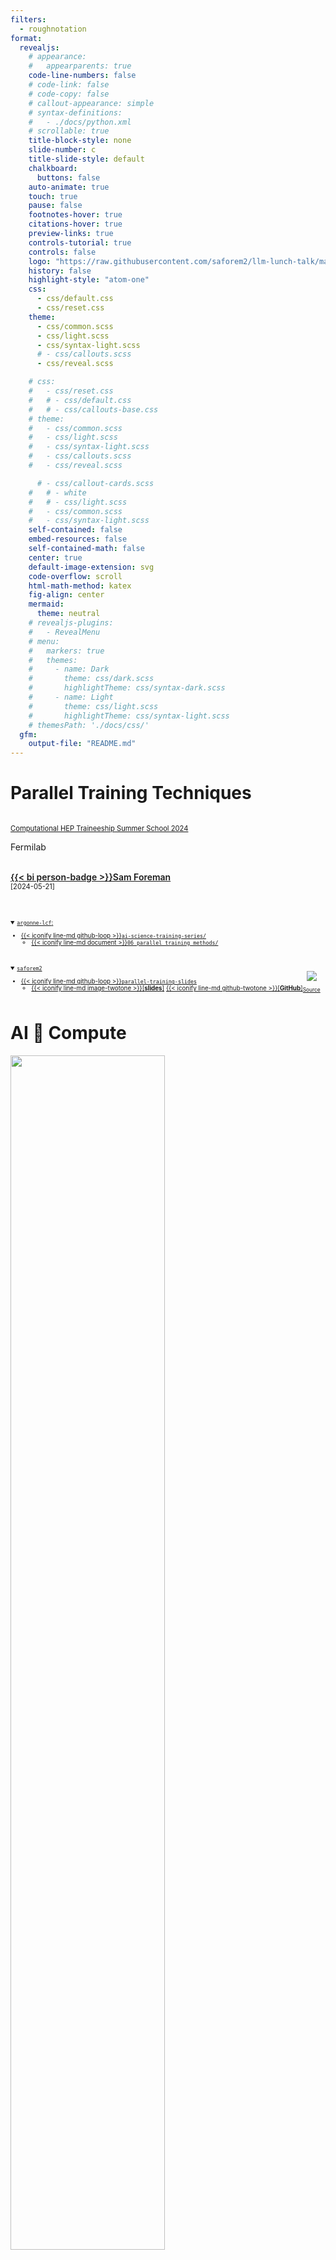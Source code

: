 ```yaml
---
filters:
  - roughnotation
format:
  revealjs:
    # appearance:
    #   appearparents: true
    code-line-numbers: false
    # code-link: false
    # code-copy: false
    # callout-appearance: simple
    # syntax-definitions:
    #   - ./docs/python.xml
    # scrollable: true
    title-block-style: none
    slide-number: c
    title-slide-style: default
    chalkboard:
      buttons: false
    auto-animate: true
    touch: true
    pause: false
    footnotes-hover: true
    citations-hover: true
    preview-links: true
    controls-tutorial: true
    controls: false
    logo: "https://raw.githubusercontent.com/saforem2/llm-lunch-talk/main/docs/assets/anl.svg"
    history: false
    highlight-style: "atom-one"
    css:
      - css/default.css
      - css/reset.css
    theme:
      - css/common.scss
      - css/light.scss
      - css/syntax-light.scss
      # - css/callouts.scss
      - css/reveal.scss

    # css:
    #   - css/reset.css
    #   # - css/default.css
    #   # - css/callouts-base.css
    # theme:
    #   - css/common.scss
    #   - css/light.scss
    #   - css/syntax-light.scss
    #   - css/callouts.scss
    #   - css/reveal.scss

      # - css/callout-cards.scss
    #   # - white
    #   # - css/light.scss
    #   - css/common.scss
    #   - css/syntax-light.scss
    self-contained: false
    embed-resources: false
    self-contained-math: false
    center: true
    default-image-extension: svg
    code-overflow: scroll
    html-math-method: katex
    fig-align: center
    mermaid:
      theme: neutral
    # revealjs-plugins:
    #   - RevealMenu
    # menu:
    #   markers: true
    #   themes:
    #     - name: Dark
    #       theme: css/dark.scss
    #       highlightTheme: css/syntax-dark.scss
    #     - name: Light
    #       theme: css/light.scss
    #       highlightTheme: css/syntax-light.scss
    # themesPath: './docs/css/'
  gfm:
    output-file: "README.md"
---
```


# Parallel Training Techniques

::: {layout="[50,-5, 45]" layout-valign="center" style="display: flex; align-items:flex-end;"}

::: {.col1}

[[Computational HEP Traineeship Summer School 2024](https://indico.cern.ch/event/1405035/timetable/)]{.dim-text style="font-size: 0.8em;"}  


[Fermilab]{.dim-text}  
<br>

[[{{< bi person-badge >}}Sam Foreman](https://samforeman.me)]{style="font-weight: 600;"}  
[\[2024-05-21\]]{.dim-text style="font-size: 0.8em;"}  

<br>

::: {style="font-size: 0.7em;"}

<details open><summary><a href="https://github.com/argonne-lcf/"><code>argonne-lcf</code>:</a></summary>

- [{{< iconify line-md github-loop >}}`ai-science-training-series/`](https://github.com/argonne-lcf/ai-science-training-series)
  - [{{< iconify line-md document >}}`06_parallel_training_methods/`](https://github.com/argonne-lcf/ai-science-training-series/tree/main/06_parallel_training)


</details>

<br>

<details open><summary> <a href="https://github.com/saforem2/"> <code>saforem2</code> </a> </summary>

- [{{< iconify line-md github-loop >}}`parallel-training-slides`](https://github.com/saforem2/parallel-training-slides)
  - [{{< iconify line-md image-twotone >}}\[**slides**\]](https://saforem2.github.io/parallel-training-slides/) [{{< iconify line-md github-twotone >}}\[**GitHub**\]](https://github.com/saforem2/parallel-training-slides/)

</details>

:::

:::

::: {.col2 style="font-size: 0.6em; text-align: center;"}

::: {#fig-3d-parallel style="text-align: center;"}

![](https://www.microsoft.com/en-us/research/uploads/prod/2020/09/Blog_DeepSpeed3_Figure2_highres.png)

[[Source](https://www.microsoft.com/en-us/research/blog/deepspeed-extreme-scale-model-training-for-everyone/)]{.dim-text}
:::

:::

:::

# AI 🤝 Compute {.centeredslide height="100%"}

![](./assets/ai-and-compute-all.png){width="70%"}

::: {.dim-text style="font-size: 0.55em;"}

\[...\] since 2012, the amount of \[AI\] compute used has been increasing exponentially with a
3.4-month doubling time[^moore], or \[**300,000**x\].
[Source.](https://openai.com/research/ai-and-compute)

:::

[^moore]: By comparison, Moore’s Law had a 2-year doubling period, and would have doubled 7x since 2012


# AI 🤝 Compute \[Modern Era\] {.centeredslide height="100%"}

::: {#fig-ai-and-copute-modern}

![](./assets/ai-and-compute-modern-log.png){width="90%"}

\[**300,000**x since 2012\] vs \[7x for Moore's Law\]. [Source.](https://openai.com/research/ai-and-compute)


:::


# Single GPU Training {.centeredslide}

::: {#fig-single-gpu style="text-align: center;"}

![](./assets/single-gpu-step-1.drawio.svg){width="90%"}

**SLOW** !! model size limited by GPU memory
:::

# Collective Communication {.smaller}

Typically, we assign 1 `rank` to each GPU (or `accelerator`), i.e. `rank` $\in$ `[0, 1, ...,
WORLD_SIZE-1]`.

::: {.panel-tabset}


### `AllReduce`

- Perform _reductions_ on data (e.g. `sum`, `min`, `max`) across ranks, send result back to everyone

::: {#fig-allreduce}

![](./assets/collective-allreduce-sum.drawio.svg){width="50%"}

All-Reduce operation: each rank receives the reduction of input values across ranks.

:::

### `Reduce`

- Perform a _reduction_ on data across ranks, send to individual

::: {#fig-reduce}

![](./assets/collective-reduce-sum.drawio.svg){width="50%"}

Reduce operation: one rank receives the reduction of input values across ranks

:::


### `Broadcast`

- `broadcast` (_send_) a tensor <code>$x$</code> from one rank to all ranks

::: {#fig-broadcast}

![](./assets/collective-broadcast.drawio.svg){width="50%"}

:::

### `AllGather`

- Gathers tensors from the whole group in a list.

::: {#fig-allgather}

![](./assets/collective-allgather.drawio.svg){width="50%"}

:::

### `Scatter`

- Scatters a list of tensors to the whole group

::: {#fig-scatter}

![](./assets/collective-scatter.drawio.svg){width="50%"}

:::

:::

# Collective Operations


::: {.callout-warning icon=false title="⌛ Timeouts"}

- Collective operations have to be called for each `rank` to form a complete collective operation.
    - Failure to do so will result in other ranks waiting **indefinitely**

:::


# Why Distributed Training?

- Splitting data across workers $\longrightarrow$ larger batch size[^mbs]
  - \[`micro_batch_size = 1`\] $\times$ \[`N` GPUs\] $\rightarrow$ [<b><code>global_batch_size = N</code></b>]
- Smooth loss landscape
- Improved gradient estimators
- Less iterations needed for same number of epochs
  - May need to train for more epochs if another change is not made
  - e.g. scaling learning rate
- See [Large Batch Training of Convolutional Networks](https://arxiv.org/abs/1708.03888)

[^mbs]: `micro_batch_size` = batch_size **per** GPU

# Recent Progress


::: {#tbl-batch-scaling style="font-size:0.7em; font-family: monospace;"}

|  Year  |  Author  | Batch Size |  Processor | \# Processors |       Time       | Accuracy |
|:------:|:--------:|:----------:|:----------:|:-------------:|:----------------:|:--------:|
|  2016  |    He    |     256    | Tesla P100 |       8       |      29 Hour     |  75.30%  |
|  2019  | Yamazaki |   81,920   | Tesla V100 |  [2048]{.red} | [1.2 Min]{.blue} |  75.08%  |

: Batch-Size-Scaling {.striped .hover}

:::

<!-- |                                 |             Goyal et al.             |               8192               |                 Tesla P100                  |             Caffe 2             |               1 Hour               |                            76.3%         | -->
<!-- |                                 |             Smith et al.             |         8192 ->  16,384          |                full TPU pod                 |           TensorFlow            |              30 Mins               |                            76.1%         | -->
<!-- |                                 |             Akiba et al.             |              32,768              |              Tesla P100 x1024               |             Chainer             |              15 Mins               |                            74.9%         | -->
<!-- |                                 |              Jia et al.              |              65,536              |              Tesla P40  x2048               |           TensorFLow            |              6.6 Mins              |                            75.8%         | -->
<!-- |                                 |             Ying et al.              |              65,536              |                TPU v3 x1024                 |           TensorFlow            |              1.8 Mins              |                            75.2%         | -->
<!-- |                                 |            Mikami et al.             |              55,296              |              Tesla V100 x3456               |               NNL               |              2.0 Mins              |                           75.29%         | -->

# Data Parallel Training

<!-- ::: {layout="[40,-5, 50]" layout-valign="center" style="display: flex; align-items:flex-end;"} -->
<!---->
<!-- ::: {.col1} -->
<!---->
<!-- ::: -->

::: {#fig-multi-gpu-ddp}

![](./assets/multi-gpu-ddp.drawio.svg)

:::

<!-- ::: -->


# Data Parallel Training


- 🔗 Links:
  - [PyTorch Distributed Overview](https://pytorch.org/tutorials/beginner/dist_overview.html)
  - [Distributed Data Parallel — PyTorch master documentation](https://pytorch.org/docs/master/notes/ddp.html)
  - [🤗 Efficient Training on Multiple GPUs](https://huggingface.co/docs/transformers/en/perf_train_gpu_many)
  - [Getting Started - DeepSpeed](https://www.deepspeed.ai/getting-started/)

# Data Parallel Training

::: {#fig-data-parallel}
![](./assets/data-parallel-light.svg)
:::

# Data Parallel Training

::: {layout="[45,-5,50]" layout-valign="center" style="display: flex; align-items:flex-end;"}

::: {.col1 style="font-size:0.75em;"}

- Typically easier to implement
- Existing frameworks ([Horovod](https://horovod.readthedocs.io/en/stable/index.html), [DeepSpeed](https://github.com/microsoft/DeepSpeed), [DDP](https://pytorch.org/docs/stable/notes/ddp.html), etc)
  - Relatively simple to get up and running (minor modifications to code)
    - {{< fa brands github >}} [`saforem2/ezpz`](https://github.com/saforem2/ezpz)
- Recent presentation on data-parallel training available on [YouTube](https://youtu.be/930yrXjNkgM)

:::

::: {style="text-align:center;"}

![](https://saforem2.github.io/distributed-training-slides/assets/data-parallel.svg){width="80%"}

:::

:::

# Data Parallel Training

::: {layout="[45,-5,50]" layout-valign="center" style="display: flex; align-items:flex-end;"}

::: {.col1 style="font-size:0.75em;"}

- Each worker has **copy of complete model**
- Global batch of data split into multiple mini-batches
  - Each worker computes the corresponding **loss and gradients from local data**
- Before updating parameters, loss and gradients averaged across workers

:::

::: {style="text-align:center;"}

![](https://saforem2.github.io/distributed-training-slides/assets/data-parallel.svg){width="80%"}

:::

:::

# Data Parallel Training

::: {#fig-avgGrads}

![](https://saforem2.github.io/distributed-training-slides/assets/avgGrads.svg)

:::

# Deal with Data

- At each training step, we want to ensure that **each worker receives unique data**

- This can be done in one of two ways:

    1. Manually partition data (ahead of time) and assign different sections to different workers
        1. Each worker can only see their local portion of the data

    2. From each worker, randomly select a mini-batch
        1. Each worker can see the full dataset

  ::: {.callout-warning icon=false title="⚠️  Warning"}
  Don't forget your seed!  

  When randomly selecting, it is important that each worker uses different seeds to ensure they receive unique data
  :::

# Broadcast Initial State

- At the start of training (or when loading from a checkpoint), we want all of our workers to be
  initialized consistently

  - **Broadcast** the model and optimizer states from `rank() == 0` worker

  ```mermaid
  flowchart TD
    0["GPU0"] --> 1["GPU 1"]
    0 --> 2["GPU 2"]
    0 -->|Model + Optimizer State| 3["GPU 3"]
    0 --> ...
    0 --> N["GPU N"]
  ```

# Best Practices {.smaller}

- Use parallel IO whenever possible
  - Feed each rank from different files
  - Use MPI IO to have each rank read its own batch from a file
  - Use several ranks to read data, MPI to scatter to remaining ranks
    - Most practical in big _at-scale_ training

  ::: {.callout-important icon=false title="🤝 Keeping things in Sync"}

  **Computation stalls during communication !!**  

  Keeping the communication to computation ratio small is important for effective scaling.

  :::

- Take advantage of data storage
  - Use [striping on lustre](https://wiki.lustre.org/Configuring_Lustre_File_Striping)
  - Use the right optimizations for Aurora, Polaris, etc.

- Preload data when possible
  - Offloading to a GPU frees CPU cycles for loading the next batch of data
    - **minimize IO latency this way**

# Model Parallel Training

::: {layout="[60,40]" layout-valign="center" style="display: flex; align-items:flex-end;"}

::: {.col1}

- Split up network over multiple workers
  - Each receives disjoint subset
  - All communication associated with subsets are distributed
- Communication whenever dataflow between two subsets
- Typically **more complicated** to implement than data parallel training
- Suitable when the model is too large to fit onto a single device (CPU / GPU)

- {{< fa brands github >}} [`argonne-lcf/Megatron-DeepSpeed`](https://github.com/argonne-lcf/Megatron-DeepSpeed)
- 🤗 [`huggingface/nanotron`](https://github.com/huggingface/nanotron)

:::


::: {#fig-model-parallel-1}

<!-- ![](./assets/model-parallelism.svg) -->
![](https://saforem2.github.io/distributed-training-slides/assets/model-parallel.svg)

:::

:::

# Model Parallel Training: Example

$$y = \sum_{i} w_{i} * x_{i} = w_0 * x_0 + w_1 * x_1 + w_2 * x_2$$

1. Compute $y_{0} = w_{0} * x_{0}$ and send to $\longrightarrow$ `GPU1`
2. Compute $y_{1} = y_{0} + w_{1} * x_{1}$ and send to $\longrightarrow$ `GPU2`
3. Compute $y = y_{1} * w_{2} * x_{2}$ ✅


```mermaid
flowchart LR
  subgraph X0["GPU0"]
    direction LR
    a["w0"]
  end
  subgraph X1["GPU1"]
    direction LR
    b["w1"]
  end
  subgraph X2["GPU2"]
    direction LR
    c["w2"]
  end
  X1 & X0 <--> X2
  X0 <--> X1
  x["x0, x1, x2"] --> X0
```


# Hands-On

-
[Instructions](https://github.com/argonne-lcf/ai-science-training-series/blob/main/06_parallel_training/README.md)

  - {{< fa brands github >}} [`saforem2/wordplay` 🎮💬](https://saforem2.github.io/wordplay/)
  \[[web](https://saforem2.github.io/wordplay/)\]


# Thank you!

- Organizers
- ALCF Data Science & Operations

- Feel free to reach out!
  <split even >

    [<i class="fas fa-home"></i>](https://samforeman.me)
    [<i class="far fa-paper-plane"></i>](mailto:///foremans@anl.gov)
    [<i class="fab fa-twitter"></i>](https://www.twitter.com/saforem2)
     </split>

::: {.callout-info icon=false title="🙏 Acknowledgements"}

This research used resources of the Argonne Leadership Computing Facility, which is a DOE Office of Science User Facility supported under Contract DE-AC02-06CH11357.

:::


# Backups


## Forward Pass

- Each worker has identical copy of model
- **Global batch of data split across workers**
- Loss + Grads averaged across workers before updating parameters

    ```mermaid
    flowchart TD
      D["dataset"] --> S1["subset_1"]
      D --> S2["subset_2"]
      D --> S3["subset_3"]
      D --> S4["subset_4"]
      S1 --> W1["Worker 1"]
      S2 --> W2["Worker 2"]
      S3 --> W3["Worker 3"]
      S4 --> W4["Worker 4"]
    ```

## Organization

```mermaid
flowchart TD
  subgraph identifier[" "]
    direction LR
    GPU1
    GPU2
    GPU3
    GPU4
  end
  subgraph Network
    direction LR
    Model
  end
  Network -.-> GPU1
  Network -.-> GPU2
  Network -.-> GPU3
  Network -.-> GPU4
  subset1 --> GPU1
  subset2 --> GPU2
  subset3 --> GPU3
  subset4 --> GPU4
  subgraph Dataset
    direction LR
    subset1
    subset2
    subset3
    subset4
  end
  subgraph Communication
    direction LR
    GPU1 <-.-> AR[Allreduce]
    GPU2 <-.-> AR
    GPU3 <-.-> AR
    GPU4 <-.-> AR
  end
  AR ==>|Broadcast| Network
```

# Data Parallel Training

::: {layout="[60,40]" layout-valign="center" style="display: flex; align-items:flex-end;"}

::: {.col1}
- Each worker receives [identical]{.red} copy of [model]{.red} and [unique]{.blue} subset of
[data]{.blue}
:::

::: {.col2}

```mermaid
flowchart TD
    subgraph identifier[" "]
        direction LR
        data --> subset1
        data --> subset2
        data --> subset3
        data --> subset4
        subset1
        subset2
        subset3
        subset4
    end
    subgraph Workers
        direction LR
        subset1 --> GPX1["GPU1"]
        subset2 --> GPX2["GPU2"]
        subset3 --> GPX3["GPU3"]
        subset4 --> GPX4["GPU4"]
    end
    GPX1 <.-> Communication["Avg + Distribute Gradients"]
    GPX2 <.-> Communication
    GPX3 <.-> Communication
    GPX4 <.-> Communication
```
:::

:::



## Emergent Abilities {background-color="#FBFBFD"}

::: {width="66%" style="text-align: center;"}

<img src="https://github.com/saforem2/llm-lunch-talk/blob/main/docs/assets/emergent-abilities.gif?raw=true" height="75%" />

[Emergent abilities of Large Language Models](https://arxiv.org/abs/2206.07682) @yao2023tree
:::


## Training LLMs


::: {layout="[ 50, 40 ]" layout-valign="center"}

::: {#fig-evolution}

![](https://github.com/Mooler0410/LLMsPracticalGuide/raw/main/imgs/survey-gif-test.gif)

Visualization from @yang2023harnessing

:::

::: {}

![](https://github.com/saforem2/llm-lunch-talk/blob/main/docs/assets/it_hungers.jpeg?raw=true)


:::

:::


## Life-Cycle of the LLM {auto-animate=true}

::: {layout="[ 45, 55 ]" layout-valign=center}

::: {#column-one}

1. Data collection + preprocessing

2. **Pre-training**
    - Architecture decisions:  
      `{model_size, hyperparameters,`  
      `parallelism, lr_schedule, ...}`

3. Supervised Fine-Tuning
    - Instruction Tuning
    - Alignment

4. Deploy (+ monitor, re-evaluate, etc.)

:::

::: {#column-two}

::: {#fig-pretrain-two}

![](https://jalammar.github.io/images/gpt3/03-gpt3-training-step-back-prop.gif)


**Pre-training**: Virtually all of the compute used during pretraining phase.  

Figure from [The Illustrated Transformer](http://jalammar.github.io/illustrated-transformer/)
:::

:::

:::

## Forward Pass


::: {#fig-forward-pass}

<video data-autoplay src="https://huggingface.co/datasets/huggingface/documentation-images/resolve/main/blog/assisted-generation/gif_1_1080p.mov"></video>


Language Model trained for causal language modeling. Video from: [🤗 Generation with LLMs](https://huggingface.co/docs/transformers/main/en/llm_tutorial)
:::


## Generating Text

::: {#fig-generating-text}

<video data-autoplay src="https://huggingface.co/datasets/huggingface/documentation-images/resolve/main/blog/assisted-generation/gif_2_1080p.mov"></video>

Language Model trained for causal language modeling. Video from: [🤗 Generation with LLMs](https://huggingface.co/docs/transformers/main/en/llm_tutorial)
:::




## Life-Cycle of the LLM: Pre-training {auto-animate=true}


::: {#fig-pretrain-two}

![](https://jalammar.github.io/images/gpt3/03-gpt3-training-step-back-prop.gif)

**Pre-training**: Virtually all of the compute used during pretraining phase
:::


## Life-Cycle of the LLM: Fine-Tuning {auto-animate=true style="font-size: 0.8em;"}

::: {#fig-pretrain-two}

![](https://jalammar.github.io/images/gpt3/10-gpt3-fine-tuning.gif)

**Fine-tuning**[^ill-transf1]: Fine-tuning actually updates the model's weights to make the model better at a certain task.

:::

[^ill-transf1]: Figure from [The Illustrated Transformer](http://jalammar.github.io/illustrated-transformer/)


## Assistant Models {.centeredslide background-color="#181D29"}

[![](https://github.com/saforem2/LLM-tutorial/blob/main/docs/assets/jailbreak.jpeg?raw=true)]{.preview-image style="text-align:center; margin-left:auto; margin-right: auto;"}


## [{{< iconify line-md github-loop >}}`saforem2/wordplay` 🎮💬 ](https://github.com/saforem2/wordplay)

<!-- - [{{< iconify mdi github-face >}} `saforem2/wordplay`](https://github.com/saforem2/wordplay) -->

- Fork of Andrej Karpathy's `nanoGPT`

::: {#fig-nanoGPT}

![](https://github.com/saforem2/nanoGPT/raw/master/assets/nanogpt.jpg)

The simplest, fastest repository for training / finetuning GPT based models.
:::

## [{{< iconify line-md github-loop >}}`saforem2/wordplay` 🎮💬 ](https://github.com/saforem2/wordplay)

::: {#fig-compare layout="[[40,40]]" layout-valign="bottom" style="display: flex; align-items: flex-end;"}

![`nanoGPT`](https://github.com/saforem2/wordplay/blob/main/assets/car.png?raw=true){#fig-nanogpt width="256px"}

![`wordplay` 🎮 💬](https://github.com/saforem2/wordplay/blob/main/assets/robot.png?raw=true){#fig-wordplay width="150px"}

`nanoGPT`, transformed.

:::


## Install

```bash
python3 -m pip install "git+https://github.com/saforem2/wordplay.git"
python3 -c 'import wordplay; print(wordplay.__file__)'
# ./wordplay/src/wordplay/__init__.py
```

## Dependencies

- [`transformers`](https://github.com/huggingface/transformers) for
  {{< iconify noto hugging-face >}} transformers (to load `GPT-2` checkpoints)
- [`datasets`](https://github.com/huggingface/datasets) for {{< iconify noto
  hugging-face >}} datasets (if you want to use OpenWebText)
- [`tiktoken`](https://github.com/openai/tiktoken) for OpenAI's fast BPE code
- [`wandb`](https://wandb.ai) for optional logging
- [`tqdm`](https://github.com/tqdm/tqdm) for progress bars


## Quick Start

- We start with training a character-level GPT on the works of Shakespeare.

  1. Downloading the data (~ 1MB) file
  2. Convert raw text to one large stream of integers

  ```bash
  python3 data/shakespeare_char/prepare.py
  ```

  This will create `data/shakespeare_char/{train.bin, val.bin}`.

## Model [{{< iconify fa-brands github >}} `model.py`](https://github.com/saforem2/wordplay/blob/master/src/wordplay/model.py) {height="100%"}

::: {.panel-tabset style="height: 100%!important;"}

### `CausalSelfAttention`

```.python
```

### `LayerNorm`

```.python
```

### `MLP`

```.python
```

### `Block`

```.python
```

### `GPT`

```.python
```

:::

## Trainer [{{< iconify fa-brands github >}} `trainer.py`](https://github.com/saforem2/wordplay/blob/master/src/wordplay/trainer.py) {height="100%"}


::: {.panel-tabset style="font-size: 0.75em; width: 100%; height: 100%;"}

### `get_batch`

```.python
```
### `_forward_step`

```.python
```

### `_backward_step`

```.python
```

### `train_step`

```.python
```

### `estimate_loss`

```.python
```
:::

## Self-Contained Shakespeare Example

::: {layout="[ 60, -5, 25 ]" layout-valign="center"}

::: {.panel-tabset style="font-size: 0.9em; width: 100%!important; height: 100%!important;"}

#### 📒 Shakespeare

- [![](https://colab.research.google.com/assets/colab-badge.svg)](https://colab.research.google.com/github/saforem2/wordplay/blob/master/notebooks/shakespeare.ipynb)  
- [`shakespeare.ipynb`](https://github.com/saforem2/wordplay/blob/main/notebooks/shakespeare.ipynb)

#### 🔗 Links

- [📊 [Slides](https://saforem2.github.io/llm-workshop-talk/#/llm-workshop-talk)]{style="background-color:#f8f8f8; padding: 2pt; border-radius: 6pt"}
- [🏡 [Project Website](https://saforem2.github.io/wordplay)]{style="background-color:#f8f8f8; padding: 2pt; border-radius: 6pt"}
- [💻 [`saforem2/wordplay`](https://github.com/saforem2/wordplay)]{style="background-color:#f8f8f8; padding: 2pt; border-radius: 6pt"}

:::

<!-- ![(link to Colab Notebook)](./assets/qrcode-colab.png) -->

:::

## {background-iframe="https://saforem2.github.io/wordplay"}


## Links

1. [{{< fa brands github >}} Hannibal046/Awesome-LLM](https://github.com/Hannibal046/Awesome-LLM/blob/main/README.md) [[![Awesome](https://awesome.re/badge.svg)](https://awesome.re)]{.inline-image}
2. [{{< fa brands github >}} Mooler0410/LLMsPracticalGuide](https://github.com/Mooler0410/LLMsPracticalGuide)
3. [Large Language Models (in 2023)](https://docs.google.com/presentation/d/1636wKStYdT_yRPbJNrf8MLKpQghuWGDmyHinHhAKeXY/edit#slide=id.g238b2698243_0_734https://docs.google.com/presentation/d/1636wKStYdT_yRPbJNrf8MLKpQghuWGDmyHinHhAKeXY/edit#slide=id.g238b2698243_0_734)
4. [The Illustrated Transformer](http://jalammar.github.io/illustrated-transformer/)
5. [Generative AI Exists because of the Transformer](https://ig.ft.com/generative-ai/)
6. [GPT in 60 Lines of Numpy](https://jaykmody.com/blog/gpt-from-scratch/)
7. [Better Language Models and their Implications](https://openai.com/research/better-language-models)  
8. [{{< fa solid flask-vial >}}]{.green-text} [Progress / Artefacts / Outcomes from 🌸 Bloom BigScience](https://bigscience.notion.site/ebe3760ae1724dcc92f2e6877de0938f?v=2faf85dc00794321be14bc892539dd4f)

::: {.callout-note title="Acknowledgements"}
This research used resources of the Argonne Leadership Computing Facility,  
which is a DOE Office of Science User Facility supported under Contract DE-AC02-06CH11357.
:::

## References

1. [DeepSpeed: Extreme-scale model training for everyone - Microsoft Research](https://www.microsoft.com/en-us/research/blog/deepspeed-extreme-scale-model-training-for-everyone/)

1. [NVIDIA / NCCL / Collective Operations](https://docs.nvidia.com/deeplearning/nccl/user-guide/docs/usage/collectives.html)

::: {#refs}
:::
